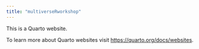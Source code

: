 ```yaml
---
title: "multiverseRworkshop"
---
```


This is a Quarto website.

To learn more about Quarto websites visit <https://quarto.org/docs/websites>.
